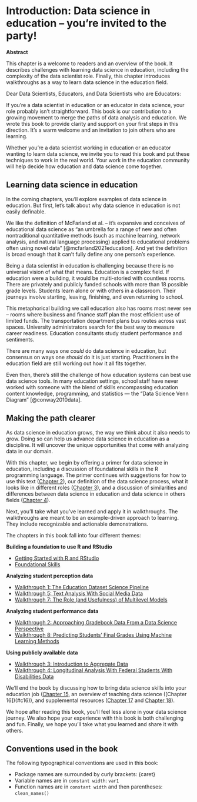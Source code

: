 # Introduction: Data science in education -- you're invited to the party! {#c01}

**Abstract**

This chapter is a welcome to readers and an overview of the book. It describes challenges with learning data science in education, including the complexity of the data scientist role. Finally, this chapter introduces walkthroughs as a way to learn data science in the education field.

Dear Data Scientists, Educators, and Data Scientists who are Educators: 

If you're a data scientist in education or an educator in data science, your role probably isn't straightforward. This book is our contribution to a growing movement to merge the paths of data analysis and education. We wrote this book to provide clarity and support on your first steps in this direction. It's a warm welcome and an invitation to join others who are learning. 

Whether you're a data scientist working in education or an educator wanting to learn data science, we invite you to read this book and put these techniques to work in the real world. Your work in the education community will help decide how education and data science come together.

## Learning data science in education

In the coming chapters, you'll explore examples of data science in education. But first, let's talk about why data science in education is not easily definable. 

We like the definition of McFarland et al. -- it's expansive and conceives of educational data science as "an umbrella for a range of new and often nontraditional quantitative methods (such as machine learning, network analysis, and natural language processing) applied to educational problems often using novel data" [@mcfarland2021education]. And yet the definition is broad enough that it can't fully define any one person's experience. 

Being a data scientist in education is challenging because there is no universal vision of what that means. Education is a complex field. If education were a building, it would be multi-storied with countless rooms. There are privately and publicly funded schools with more than 18 possible grade levels. Students learn alone or with others in a classroom. Their journeys involve starting, leaving, finishing, and even returning to school. 

This metaphorical building we call education also has rooms most never see -- rooms where business and finance staff plan the most efficient use of limited funds. The transportation department plans bus routes across vast spaces. University administrators search for the best way to measure career readiness. Education consultants study student performance and sentiments. 

There are many ways one *could* do data science in education, but consensus on ways one *should* do it is just starting. Practitioners in the education field are still working out how it all fits together. 

Even then, there's still the challenge of how education systems can best use data science tools. In many education settings, school staff have never worked with someone with the blend of skills encompassing education content knowledge, programming, and statistics --- the "Data Science Venn Diagram" [@conway2010data].

## Making the path clearer

As data science in education grows, the way we think about it also needs to grow. Doing so can help us advance data science in education as a discipline. It will uncover the unique opportunities that come with analyzing data in our domain.

With this chapter, we begin by offering a primer for data science in education, including a discussion of foundational skills in the R programming language. The primer continues with suggestions for how to use this text ([Chapter 2](#c02)), our definition of the data science process, what it looks like in different roles ([Chapter 3](#c03)), and a discussion of similarities and differences between data science in education and data science in others fields ([Chapter 4](#c04)).

Next, you'll take what you've learned and apply it in walkthroughs. The walkthroughs are meant to be an example-driven approach to learning. They include recognizable and actionable demonstrations. 

The chapters in this book fall into four different themes:

**Building a foundation to use R and RStudio**

* [Getting Started with R and RStudio](#c05)
* [Foundational Skills](#c06)

**Analyzing student perception data**

* [Walkthrough 1: The Education Dataset Science Pipeline](#c07)
* [Walkthrough 5: Text Analysis With Social Media Data](#c16)
* [Walkthrough 7: The Role (and Usefulness) of Multilevel Models](#c13)

**Analyzing student performance data**

* [Walkthrough 2: Approaching Gradebook Data From a Data Science Perspective](#c08)
* [Walkthrough 8: Predicting Students' Final Grades Using Machine Learning Methods](#c14)

**Using publicly available data**

* [Walkthrough 3: Introduction to Aggregate Data](#c09)
* [Walkthrough 4: Longitudinal Analysis With Federal Students With Disabilities Data](#c10)

We'll end the book by discussing how to bring data science skills into your education job ([Chapter 15](#c15), an overview of teaching data science ([Chapter 16])(#c16)), and supplemental resources ([Chapter 17](#c17) and [Chapter 18](#c18)). 

We hope after reading this book, you'll feel less alone in your data science journey. We also hope your experience with this book is both challenging and fun. Finally, we hope you'll take what you learned and share it with others.

## Conventions used in the book

The following typographical conventions are used in this book:

* Package names are surrounded by curly brackets: {caret}
* Variable names are in `constant width`: `var1`
* Function names are in `constant width` and then parentheses: `clean_names()`
